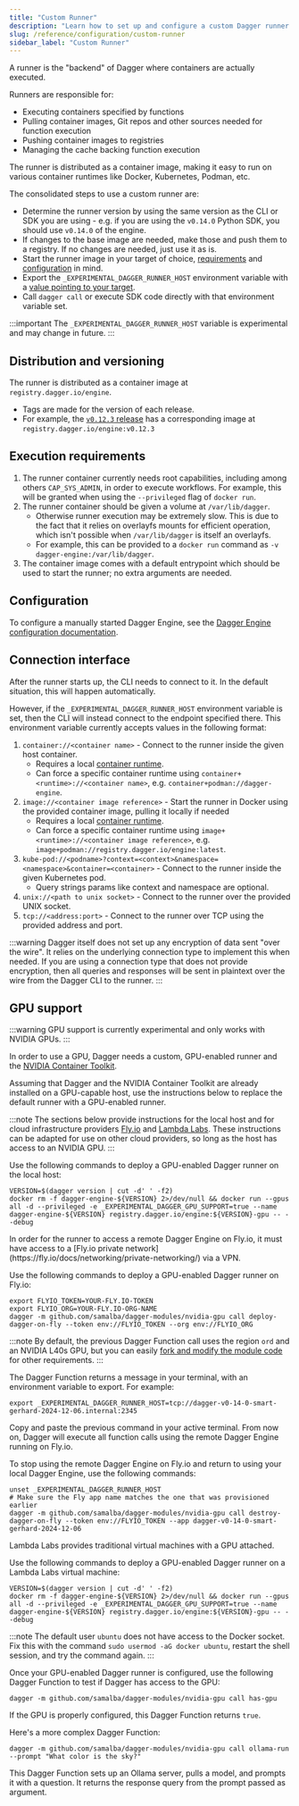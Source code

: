 ```yaml
---
title: "Custom Runner"
description: "Learn how to set up and configure a custom Dagger runner for executing workflows in your environment."
slug: /reference/configuration/custom-runner
sidebar_label: "Custom Runner"
---
```



A runner is the "backend" of Dagger where containers are actually executed.

Runners are responsible for:

- Executing containers specified by functions
- Pulling container images, Git repos and other sources needed for function execution
- Pushing container images to registries
- Managing the cache backing function execution

The runner is distributed as a container image, making it easy to run on various container runtimes like Docker, Kubernetes, Podman, etc.

The consolidated steps to use a custom runner are:

- Determine the runner version by using the same version as the CLI or SDK you
  are using - e.g. if you are using the `v0.14.0` Python SDK, you should use
  `v0.14.0` of the engine.
- If changes to the base image are needed, make those and push them to a
  registry. If no changes are needed, just use it as is.
- Start the runner image in your target of choice, [requirements](#execution-requirements) and [configuration](#configuration) in mind.
- Export the `_EXPERIMENTAL_DAGGER_RUNNER_HOST` environment variable with a [value pointing to your target](#connection-interface).
- Call `dagger call` or execute SDK code directly with that environment variable set.

:::important
The `_EXPERIMENTAL_DAGGER_RUNNER_HOST` variable is experimental and may change in future.
:::

## Distribution and versioning

The runner is distributed as a container image at `registry.dagger.io/engine`.

- Tags are made for the version of each release.
- For example, the [`v0.12.3` release](https://github.com/dagger/dagger/releases/tag/v0.12.3) has a corresponding image at `registry.dagger.io/engine:v0.12.3`

## Execution requirements

1. The runner container currently needs root capabilities, including among others `CAP_SYS_ADMIN`, in order to execute workflows. For example, this will be granted when using the `--privileged` flag of `docker run`.
1. The runner container should be given a volume at `/var/lib/dagger`.
    - Otherwise runner execution may be extremely slow. This is due to the fact that it relies on overlayfs mounts for efficient operation, which isn't possible when `/var/lib/dagger` is itself an overlayfs.
    - For example, this can be provided to a `docker run` command as `-v dagger-engine:/var/lib/dagger`.
1. The container image comes with a default entrypoint which should be used to start the runner; no extra arguments are needed.

## Configuration

To configure a manually started Dagger Engine, see the [Dagger Engine configuration documentation](./engine.mdx).

## Connection interface

After the runner starts up, the CLI needs to connect to it. In the default
situation, this will happen automatically.

However, if the `_EXPERIMENTAL_DAGGER_RUNNER_HOST` environment variable is set,
then the CLI will instead connect to the endpoint specified there. This
environment variable currently accepts values in the following format:

1. `container://<container name>` - Connect to the runner inside the given host container.
    - Requires a local [container runtime](../container-runtimes/).
    - Can force a specific container runtime using `container+<runtime>://<container name>`, e.g. `container+podman://dagger-engine`.
1. `image://<container image reference>` - Start the runner in Docker using the provided container image, pulling it locally if needed
    - Requires a local [container runtime](../container-runtimes/).
    - Can force a specific container runtime using `image+<runtime>://<container image reference>`, e.g. `image+podman://registry.dagger.io/engine:latest`.
1. `kube-pod://<podname>?context=<context>&namespace=<namespace>&container=<container>` - Connect to the runner inside the given Kubernetes pod.
    - Query strings params like context and namespace are optional.
1. `unix://<path to unix socket>` - Connect to the runner over the provided UNIX socket.
1. `tcp://<address:port>` - Connect to the runner over TCP using the provided address and port.

:::warning
Dagger itself does not set up any encryption of data sent "over the wire". It
relies on the underlying connection type to implement this when needed. If you
are using a connection type that does not provide encryption, then all queries
and responses will be sent in plaintext over the wire from the Dagger CLI to
the runner.
:::

## GPU support

:::warning
GPU support is currently experimental and only works with NVIDIA GPUs.
:::

In order to use a GPU, Dagger needs a custom, GPU-enabled runner and the [NVIDIA Container Toolkit](https://docs.nvidia.com/datacenter/cloud-native/container-toolkit/latest/install-guide.html#installing-the-nvidia-container-toolkit).

Assuming that Dagger and the NVIDIA Container Toolkit are already installed on a GPU-capable host, use the instructions below to replace the default runner with a GPU-enabled runner.

:::note
The sections below provide instructions for the local host and for cloud infrastructure providers [Fly.io](https://fly.io/) and [Lambda Labs](https://lambdalabs.com/). These instructions can be adapted for use on other cloud providers, so long as the host has access to an NVIDIA GPU.
:::

<Tabs>
<TabItem value="Local host">

Use the following commands to deploy a GPU-enabled Dagger runner on the local host:

```shell
VERSION=$(dagger version | cut -d' ' -f2)
docker rm -f dagger-engine-${VERSION} 2>/dev/null && docker run --gpus all -d --privileged -e _EXPERIMENTAL_DAGGER_GPU_SUPPORT=true --name dagger-engine-${VERSION} registry.dagger.io/engine:${VERSION}-gpu -- --debug
```

</TabItem>
<TabItem value="Fly.io">
In order for the runner to access a remote Dagger Engine on Fly.io, it must have access to a [Fly.io private network](https://fly.io/docs/networking/private-networking/) via a VPN.

Use the following commands to deploy a GPU-enabled Dagger runner on Fly.io:

```shell
export FLYIO_TOKEN=YOUR-FLY.IO-TOKEN
export FLYIO_ORG=YOUR-FLY.IO-ORG-NAME
dagger -m github.com/samalba/dagger-modules/nvidia-gpu call deploy-dagger-on-fly --token env://FLYIO_TOKEN --org env://FLYIO_ORG
```

:::note
By default, the previous Dagger Function call uses the region `ord` and an NVIDIA L40s GPU, but you can easily [fork and modify the module code](https://github.com/samalba/dagger-modules/blob/7273f9528f91021cf0e41766349e1f3f9f5a90d7/nvidia-gpu/main.go#L34) for other requirements.
:::

The Dagger Function returns a message in your terminal, with an environment variable to export. For example:

```shell
export _EXPERIMENTAL_DAGGER_RUNNER_HOST=tcp://dagger-v0-14-0-smart-gerhard-2024-12-06.internal:2345
```

Copy and paste the previous command in your active terminal. From now on, Dagger will execute all function calls using the remote Dagger Engine running on Fly.io.

To stop using the remote Dagger Engine on Fly.io and return to using your local Dagger Engine, use the following commands:

```shell
unset _EXPERIMENTAL_DAGGER_RUNNER_HOST
# Make sure the Fly app name matches the one that was provisioned earlier
dagger -m github.com/samalba/dagger-modules/nvidia-gpu call destroy-dagger-on-fly --token env://FLYIO_TOKEN --app dagger-v0-14-0-smart-gerhard-2024-12-06
```

</TabItem>
<TabItem value="Lambda Labs">
Lambda Labs provides traditional virtual machines with a GPU attached.

Use the following commands to deploy a GPU-enabled Dagger runner on a Lambda Labs virtual machine:

```shell
VERSION=$(dagger version | cut -d' ' -f2)
docker rm -f dagger-engine-${VERSION} 2>/dev/null && docker run --gpus all -d --privileged -e _EXPERIMENTAL_DAGGER_GPU_SUPPORT=true --name dagger-engine-${VERSION} registry.dagger.io/engine:${VERSION}-gpu -- --debug
```

:::note
The default user `ubuntu` does not have access to the Docker socket. Fix this with the command `sudo usermod -aG docker ubuntu`, restart the shell session, and try the command again.
:::

</TabItem>
</Tabs>

Once your GPU-enabled Dagger runner is configured, use the following Dagger Function to test if Dagger has access to the GPU:

```shell
dagger -m github.com/samalba/dagger-modules/nvidia-gpu call has-gpu
```

If the GPU is properly configured, this Dagger Function returns `true`.

Here's a more complex Dagger Function:

```shell
dagger -m github.com/samalba/dagger-modules/nvidia-gpu call ollama-run --prompt "What color is the sky?"
```

This Dagger Function sets up an Ollama server, pulls a model, and prompts it with a question. It returns the response query from the prompt passed as argument.
